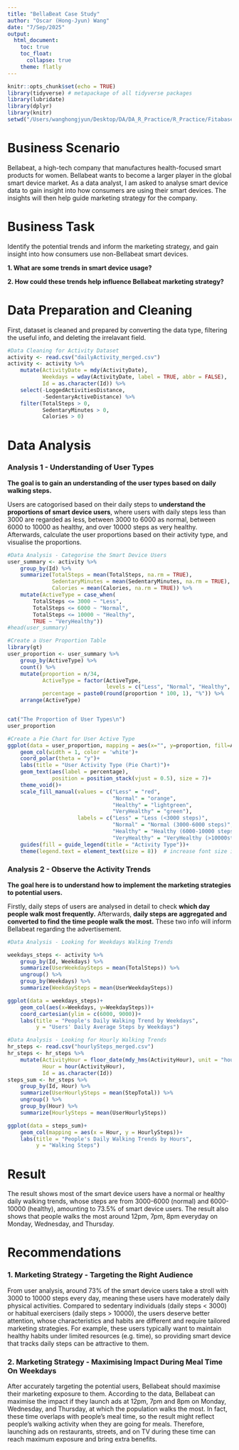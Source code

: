 ```yaml
---
title: "BellaBeat Case Study"
author: "Oscar (Hong-Jyun) Wang"
date: "7/Sep/2025"
output:
  html_document:
    toc: true
    toc_float:
      collapse: true
    theme: flatly
---
```


```r
knitr::opts_chunk$set(echo = TRUE)
library(tidyverse) # metapackage of all tidyverse packages
library(lubridate)
library(dplyr)
library(knitr)
setwd("/Users/wanghongjyun/Desktop/DA/DA_R_Practice/R_Practice/Fitabase Data 3.12.16-4.11.16/")
```


# Business Scenario
Bellabeat, a high-tech company that manufactures health-focused smart products for women. Bellabeat wants to become a larger player in the global smart device market. As a data analyst, I am asked to analyse smart device data to gain insight into how consumers are using their smart devices. The insights will then help guide marketing strategy for the company.
 
# Business Task
Identify the potential trends and inform the marketing strategy, and gain insight into how consumers use non-Bellabeat smart devices. 
 
**1. What are some trends in smart device usage?**

**2. How could these trends help influence Bellabeat marketing strategy?**


# Data Preparation and Cleaning
First, dataset is cleaned and prepared by converting the data type, filtering the useful info, and deleting the irrelavant field.

```r
#Data Cleaning for Activity Dataset
activity <- read.csv("dailyActivity_merged.csv")
activity <- activity %>% 
    mutate(ActivityDate = mdy(ActivityDate),
           Weekdays = wday(ActivityDate, label = TRUE, abbr = FALSE),
           Id = as.character(Id)) %>%
    select(-LoggedActivitiesDistance,
           -SedentaryActiveDistance) %>%
    filter(TotalSteps > 0,
           SedentaryMinutes > 0,
           Calories > 0)
```

# Data Analysis

### Analysis 1 - Understanding of User Types
**The goal is to gain an understanding of the user types based on daily walking steps.**

Users are catogorised based on their daily steps to **understand the proportions of smart device users**, where users with daily steps less than 3000 are regarded as less, between 3000 to 6000 as normal, between 6000 to 10000 as healthy, and over 10000 steps as very healthy. Afterwards, calculate the user proportions based on their activity type, and visualise the proportions.

```r
#Data Analysis - Categorise the Smart Device Users
user_summary <- activity %>% 
    group_by(Id) %>%
    summarize(TotalSteps = mean(TotalSteps, na.rm = TRUE),
              SedentaryMinutes = mean(SedentaryMinutes, na.rm = TRUE),
              Calories = mean(Calories, na.rm = TRUE)) %>%
    mutate(ActiveType = case_when(
        TotalSteps <= 3000 ~ "Less",
        TotalSteps <= 6000 ~ "Normal",
        TotalSteps <= 10000 ~ "Healthy",
        TRUE ~ "VeryHealthy"))
#head(user_summary)
```


```r
#Create a User Proportion Table 
library(gt)
user_proportion <- user_summary %>% 
    group_by(ActiveType) %>%
    count() %>%
    mutate(proportion = n/34,
           ActiveType = factor(ActiveType, 
                               levels = c("Less", "Normal", "Healthy", "VeryHealthy")),
           percentage = paste0(round(proportion * 100, 1), "%")) %>%
    arrange(ActiveType) 


cat("The Proportion of User Types\n")
user_proportion
```

```r
#Create a Pie Chart for User Active Type
ggplot(data = user_proportion, mapping = aes(x="", y=proportion, fill=ActiveType))+
    geom_col(width = 1, color = 'white')+
    coord_polar(theta = "y")+
    labs(title = "User Activity Type (Pie Chart)")+
    geom_text(aes(label = percentage),
              position = position_stack(vjust = 0.5), size = 7)+
    theme_void()+
    scale_fill_manual(values = c("Less" = "red",
                                 "Normal" = "orange",
                                 "Healthy" = "lightgreen",
                                 "VeryHealthy" = "green"),
                      labels = c("Less" = "Less (<3000 steps)",
                                 "Normal" = "Normal (3000-6000 steps)",
                                 "Healthy" = "Healthy (6000-10000 steps)",
                                 "VeryHealthy" = "VeryHealthy (>10000steps)"))+
    guides(fill = guide_legend(title = "Activity Type"))+
    theme(legend.text = element_text(size = 8))  # increase font size if needed
```


### Analysis 2 - Observe the Activity Trends
**The goal here is to understand how to implement the marketing strategies to potential users.**

Firstly, daily steps of users are analysed in detail to check **which day people walk most frequently.** Afterwards, **daily steps are aggregated and converted to find the time people walk the most.** These two info will inform Bellabeat regarding the advertisement.

```r
#Data Analysis - Looking for Weekdays Walking Trends

weekdays_steps <- activity %>%
    group_by(Id, Weekdays) %>%
    summarize(UserWeekdaySteps = mean(TotalSteps)) %>%
    ungroup() %>%
    group_by(Weekdays) %>%
    summarize(WeekdaySteps = mean(UserWeekdaySteps))

ggplot(data = weekdays_steps)+
    geom_col(aes(x=Weekdays, y=WeekdaySteps))+
    coord_cartesian(ylim = c(6000, 9000))+
    labs(title = "People's Daily Walking Trend by Weekdays",
         y = "Users' Daily Average Steps by Weekdays")
```

```r
#Data Analysis - Looking for Hourly Walking Trends
hr_steps <- read.csv("hourlySteps_merged.csv")
hr_steps <- hr_steps %>% 
    mutate(ActivityHour = floor_date(mdy_hms(ActivityHour), unit = "hour"),
           Hour = hour(ActivityHour),
           Id = as.character(Id))
steps_sum <- hr_steps %>%
    group_by(Id, Hour) %>%
    summarize(UserHourlySteps = mean(StepTotal)) %>%
    ungroup() %>%
    group_by(Hour) %>%
    summarize(HourlySteps = mean(UserHourlySteps))

ggplot(data = steps_sum)+
    geom_col(mapping = aes(x = Hour, y = HourlySteps))+
    labs(title = "People's Daily Walking Trends by Hours",
         y = "Walking Steps")
```


# Result
The result shows most of the smart device users have a normal or healthy daily walking trends, whose steps are from 3000-6000 (normal) and 6000-10000 (healthy), amounting to 73.5% of smart device users. The result also shows that people walks the most around 12pm, 7pm, 8pm everyday on Monday, Wednesday, and Thursday. 

# Recommendations

### 1. Marketing Strategy - Targeting the Right Audience 
From user analysis, around 73% of the smart device users take a stroll with 3000 to 10000 steps every day, meaning these users have moderately daily physical activities. Compared to sedentary individuals (daily steps < 3000) or habitual exercisers (daily steps > 10000), the users deserve better attention, whose characteristics and habits are different and require tailored marketing strategies. For example, these users typically want to maintain healthy habits under limited resources (e.g. time), so providing smart device that tracks daily steps can be attractive to them. 

### 2. Marketing Strategy - Maximising Impact During Meal Time On Weekdays
After accurately targeting the potential users, Bellabeat should maximise their marketing exposure to them. According to the data, Bellabeat can maximise the impact if they launch ads at 12pm, 7pm and 8pm on Monday, Wednesday, and Thursday, at which the population walks the most. In fact, these time overlaps with people's meal time, so the result might reflect people's walking activity when they are going for meals. Therefore, launching ads on restaurants, streets, and on TV during these time can reach maximum exposure and bring extra benefits.
